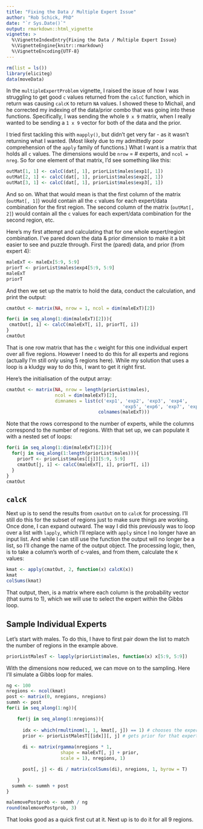 ```yaml
---
title: "Fixing the Data / Multiple Expert Issue"
author: "Rob Schick, PhD"
date: "`r Sys.Date()`"
output: rmarkdown::html_vignette
vignette: >
  %\VignetteIndexEntry{Fixing the Data / Multiple Expert Issue}
  %\VignetteEngine{knitr::rmarkdown}
  %\VignetteEncoding{UTF-8}
---
```

```r
rm(list = ls())
library(eliciteg)
data(moveData)
```

In the `multipleExpertProblem` vignette, I raised the issue of how I was struggling to get good `c` values returned from the `calcC` function, which in return was causing `calcK` to return `NA` values. I showed these to Michail, and he corrected my indexing of the data/prior combo that was going into these functions. Specifically, I was sending the whole `9 x 9` matrix, when I really wanted to be sending a `1 x 9` vector for both of the data and the prior. 

I tried first tackling this with `mapply()`, but didn't get very far - as it wasn't returning what I wanted. (Most likely due to my admittedly poor comprehension of the `apply` family of functions.) What I want is a matrix that holds all `c` values. The dimensions would be `nrow` = # experts, and `ncol = nreg`. So for one element of that matrix, I'd see something like this:

```r
outMat[1, 1] <- calcC(dat[, 1], priorList$males$exp1[, 1])
outMat[2, 1] <- calcC(dat[, 1], priorList$males$exp2[, 1])
outMat[3, 1] <- calcC(dat[, 1], priorList$males$exp3[, 1])
```

And so on. What that would mean is that the first column of the matrix (`outMat[, 1]`) would contain all the `c` values for each expert/data combination for the first region. The second column of the matrix (`outMat[, 2]`) would contain all the `c` values for each expert/data combination for the second region, etc.

Here's my first attempt and calculating that for one whole expert/region combination. I've pared down the data & prior dimension to make it a bit easier to see and puzzle through. First the (pared) data, and prior (from expert 4):

```r
maleExT <- maleEx[5:9, 5:9]
priorT <- priorList$males$exp4[5:9, 5:9]
maleExT
priorT
```

And then we set up the matrix to hold the data, conduct the calculation, and print the output:

```r
cmatOut <- matrix(NA, nrow = 1, ncol = dim(maleExT)[2])

for(i in seq_along(1:dim(maleExT)[2])){
 cmatOut[, i] <- calcC(maleExT[, i], priorT[, i])
}
cmatOut
```

That is one row matrix that has the `c` weight for this one individual expert over all five regions. However I need to do this for all experts and regions (actually I'm still only using 5 regions here). While my solution that uses a loop is a kludgy way to do this, I want to get it right first.

Here's the initialisation of the output array:

```r
cmatOut <- matrix(NA, nrow = length(priorList$males), 
                  ncol = dim(maleExT)[2],
                  dimnames = list(c('exp1', 'exp2', 'exp3', 'exp4', 
                                           'exp5', 'exp6', 'exp7', 'exp8'),
                                  colnames(maleExT)))
```

Note that the rows correspond to the number of experts, while the columns correspond to the number of regions. With that set up, we can populate it with a nested set of loops:

```r
for(i in seq_along(1:dim(maleExT)[2])){
  for(j in seq_along(1:length(priorList$males))){
    priorT <- priorList$males[[j]][5:9, 5:9]
    cmatOut[j, i] <- calcC(maleExT[, i], priorT[, i])
  }
}
cmatOut
```

## `calcK`
Next up is to send the results from `cmatOut` on to `calcK` for processing. I'll still do this for the subset of regions just to make sure things are working. Once done, I can expand outward. The way I did this previously was to loop over a list with `lapply`, which I'll replace with `apply` since I no longer have an input list. And while I can still use the function the output will no longer be a list, so I'll change the name of the output object. The processing logic, then, is to take a column's worth of c-vales, and from them, calculate the `K` values:

```r
kmat <- apply(cmatOut, 2, function(x) calcK(x))
kmat
colSums(kmat)
```

That output, then, is a matrix where each column is the probability vector (that sums to 1), which we will use to select the expert within the Gibbs loop.

## Sample Individual Experts
Let's start with males. To do this, I have to first pair down the list to match the number of regions in the example above.

```r
priorListMalesT <- lapply(priorList$males, function(x) x[5:9, 5:9])
```


With the dimensions now reduced, we can move on to the sampling. Here I'll simulate a Gibbs loop for males.
```r
ng <- 100
nregions <- ncol(kmat)
post <- matrix(0, nregions, nregions)  
summh <- post 
for(i in seq_along(1:ng)){

    for(j in seq_along(1:nregions)){
  
      idx <- which(rmultinom(1, 1, kmat[, j]) == 1) # chooses the expert
      prior <- priorListMalesT[[idx]][, j] # gets prior for that expert
    
      di <- matrix(rgamma(nregions * 1, 
                    shape = maleExT[, j] + prior, 
                    scale = 1), nregions, 1) 

      post[, j] <- di / matrix(colSums(di), nregions, 1, byrow = T) 

    } 
  summh <- summh + post
}

malemovePostprob <- summh / ng
round(malemovePostprob, 3)
```

That looks good as a quick first cut at it. Next up is to do it for all 9 regions.


